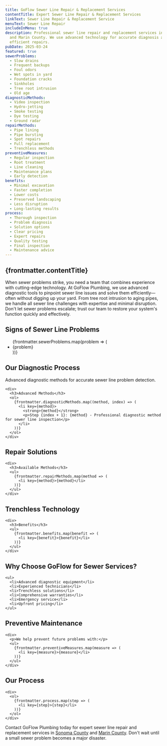 ```yaml
---
title: GoFlow Sewer Line Repair & Replacement Services
contentTitle: Expert Sewer Line Repair & Replacement Services
linkText: Sewer Line Repair & Replacement Service
menuText: Sewer Line Repair
includeInMenu: true
description: Professional sewer line repair and replacement services in Sonoma
  and Marin County. We use advanced technology for accurate diagnosis and
  efficient repairs.
pubDate: 2025-03-24
featured: true
sewerProblems:
  - Slow drains
  - Frequent backups
  - Foul odors
  - Wet spots in yard
  - Foundation cracks
  - Sinkholes
  - Tree root intrusion
  - Old age
diagnosticMethods:
  - Video inspection
  - Hydro-jetting
  - Smoke testing
  - Dye testing
  - Ground radar
repairMethods:
  - Pipe lining
  - Pipe bursting
  - Spot repairs
  - Full replacement
  - Trenchless methods
preventiveMeasures:
  - Regular inspection
  - Root treatment
  - Line cleaning
  - Maintenance plans
  - Early detection
benefits:
  - Minimal excavation
  - Faster completion
  - Lower costs
  - Preserved landscaping
  - Less disruption
  - Long-lasting results
process:
  - Thorough inspection
  - Problem diagnosis
  - Solution options
  - Clear pricing
  - Expert repairs
  - Quality testing
  - Final inspection
  - Maintenance advice
---
```


<article>
  <h1>{frontmatter.contentTitle}</h1>

  <p>
    When sewer problems strike, you need a team that combines experience with cutting-edge technology.
    At GoFlow Plumbing, we use advanced diagnostic tools to pinpoint sewer line issues and solve them efficiently—often without digging up your yard.
    From tree root intrusion to aging pipes, we handle all sewer line challenges with expertise and minimal disruption. Don't let sewer problems escalate;
    trust our team to restore your system's function quickly and effectively.
  </p>

  <section>
    <h2>Signs of Sewer Line Problems</h2>
    <ul>
      {frontmatter.sewerProblems.map(problem => (
        <li key={problem}>{problem}</li>
      ))}
    </ul>
  </section>

  <section>
    <h2>Our Diagnostic Process</h2>
    <p>Advanced diagnostic methods for accurate sewer line problem detection.</p>

    <div>
      <h3>Advanced Methods</h3>
      <ol>
        {frontmatter.diagnosticMethods.map((method, index) => (
          <li key={method}>
            <strong>{method}</strong>
            <p>Step {index + 1}: {method} - Professional diagnostic method for sewer line inspection</p>
          </li>
        ))}
      </ol>
    </div>
  </section>

  <section>
    <h2>Repair Solutions</h2>

    <div>
      <h3>Available Methods</h3>
      <ul>
        {frontmatter.repairMethods.map(method => (
          <li key={method}>{method}</li>
        ))}
      </ul>
    </div>
  </section>

  <section>
    <h2>Trenchless Technology</h2>

    <div>
      <h3>Benefits</h3>
      <ul>
        {frontmatter.benefits.map(benefit => (
          <li key={benefit}>{benefit}</li>
        ))}
      </ul>
    </div>
  </section>

  <section>
    <h2>Why Choose GoFlow for Sewer Services?</h2>

    <ul>
      <li>Advanced diagnostic equipment</li>
      <li>Experienced technicians</li>
      <li>Trenchless solutions</li>
      <li>Comprehensive warranties</li>
      <li>Emergency service</li>
      <li>Upfront pricing</li>
    </ul>
  </section>

  <section>
    <h2>Preventive Maintenance</h2>

    <div>
      <p>We help prevent future problems with:</p>
      <ul>
        {frontmatter.preventiveMeasures.map(measure => (
          <li key={measure}>{measure}</li>
        ))}
      </ul>
    </div>
  </section>

  <section>
    <h2>Our Process</h2>

    <div>
      <ol>
        {frontmatter.process.map(step => (
          <li key={step}>{step}</li>
        ))}
      </ol>
    </div>
  </section>

  <section>
    <p>
      Contact GoFlow Plumbing today for expert sewer line repair and replacement services in
      <a href="/sonoma-county-plumbing/">Sonoma County</a> and <a href="/marin-county-plumbing/">Marin County</a>.
      Don't wait until a small sewer problem becomes a major disaster.
    </p>
  </section>
</article>
